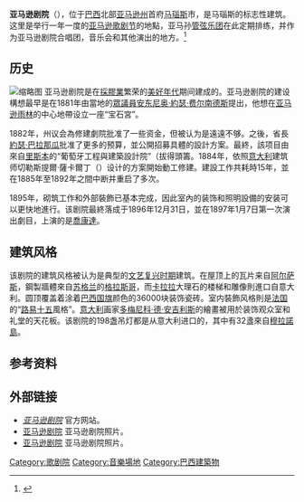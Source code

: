 {{Infobox building
| building_name       = 亚马逊剧院
| native_building_name= Teatro Amazonas
| names        = <!-- 原名 -->
| alternate_names     = <!-- 別名 -->
| image               = Teatro_amazonas.jpg
| image_size          = 270px
| caption             = <!-- 圖片說明 -->
| map_type            = <!--  -->
| altitude            =  {{convert|92|m|ft|0|abbr=on}}
| building_type       = [[歌剧院|歌剧院]]
| architectural_style = [[文艺复兴时期|文艺复兴时期]]
| structural_system   = <!--  -->
| cost                = <!-- 造價 -->
| ren_cost            = <!-- 翻新造價 -->
| location            = [[马瑙斯|马瑙斯]]
| location_country    = [[巴西|巴西]]
| address             = <!-- 地址 -->
| client              = <!-- 託建人 -->
| owner               = <!-- 所有者 -->
| current_tenants     = <!-- 現今租賃者 -->
| landlord            = <!--  -->
| coordinates         = <!--  -->
| start_date          = <!-- 動工日期 -->
| completion_date     = <!-- 竣工日期 -->
| inauguration_date   = 1896年12月31日
| renovation_date     = <!--  -->
| demolition_date     = <!--  -->
| destruction_date    = <!-- 拆除日期 -->
| height              = <!-- 高度 -->
| diameter            = <!-- 直徑 -->
| other_dimensions    = <!-- 其他尺寸 -->
| floor_count         = 3
| floor_area          = <!-- 建築面積 -->
| seating_capacity    = 701
| main_contractor     = <!--  -->
| architect           = Celestial Sacardim
| architecture_firm   = <!--  -->
| structural_engineer = <!--  -->
| services_engineer   = <!--  -->
| civil_engineer      = <!--  -->
| other_designers     = <!--  -->
| quantity_surveyor   = <!--  -->
| awards              = <!-- 獎項 -->
| ren_architect       = <!-- 翻新團隊 -->
| ren_firm            = <!-- 建築翻新商-->
| ren_str_engineer    = <!--  -->
| ren_serv_engineer   = <!--  -->
| ren_civ_engineer    = <!--  -->
| ren_oth_designers   = <!--  -->
| ren_qty_surveyor    = <!--  -->
| ren_awards          = <!-- 翻新獎項 -->
| references          = <!-- 參考 -->
| embedded            = {{designation list|embed=yes|designation1=Brazil}}
}}
{{coord|3|07|49|S|60|01|24|W|region:BR_type:landmark|display=title}}
'''亚马逊剧院'''（{{lang-pt|Teatro Amazonas}}），位于[[巴西|巴西]]北部[[亚马逊州_(巴西)|亚马逊州]]首府[[马瑙斯|马瑙斯]]市，是马瑙斯的标志性建筑。这里是举行一年一度的[[亚马逊歌剧节|亚马逊歌剧节]]的地點，亚马孙[[管弦乐团|管弦乐团]]在此定期排练，并作为亚马逊剧院合唱团，音乐会和其他演出的地方。<ref>{{Cite web |url=http://www.cultura.am.gov.br/programas_02.php?cod=0255 |title=亚马逊剧院 |accessdate=2014-07-08 |archive-date=2014-04-15 |archive-url=https://web.archive.org/web/20140415163854/http://www.cultura.am.gov.br/programas_02.php?cod=0255 |dead-url=no }}</ref>

== 历史 ==
[[File:Teatro_Amazonas_Steps.JPG|缩略图]]
亚马逊剧院是在[[橡膠|採膠業]]繁荣的[[美好年代|美好年代]]期间建成的。亚马逊剧院的建设構想最早是在1881年由當地的[[眾議員|眾議員]][[安东尼奥·約瑟·费尔南德斯|安东尼奥·約瑟·费尔南德斯]]提出，他想在[[亚马逊雨林|亚马逊雨林]]的中心地帶设立一座“宝石宮”。

1882年，州议会為修建劇院批准了一些资金，但被认为是遠遠不够。之後，省長[[約瑟·巴拉那瓜|約瑟·巴拉那瓜]]批准了更多的预算，並公開招募具體的設計方案。最終，該项目由來自[[里斯本|里斯本]]的“葡萄牙工程與建築設計院”（{{lang-pt|Gabinete Português de Engenharia e Arquitecturab}}拔得頭籌。1884年，依照[[意大利|意大利]]建筑师切勒斯提爾·薩卡爾丁（{{lang-it|Celestial Sacardim}}）设计的方案開始動工修建。建設工作共耗時15年，並在1885年至1892年之間中断并重启了多次。

1895年，砌筑工作和外部裝飾已基本完成，因此室內的装饰和照明設備的安装可以更快地進行。该剧院最終落成于1896年12月31日，並在1897年1月7日第一次演出劇目，上演的是[[喬康達|喬康達]]。

== 建筑风格 ==
该剧院的建筑风格被认为是典型的[[文艺复兴时期|文艺复兴时期]]建筑。在屋顶上的瓦片来自[[阿尔萨斯|阿尔萨斯]]，鋼製牆體來自[[苏格兰|苏格兰]]的[[格拉斯哥|格拉斯哥]]，而[[卡拉拉|卡拉拉]]大理石的楼梯和雕像則進口自意大利。圆顶覆盖着涂着[[巴西国旗|巴西国旗]]颜色的36000块装饰瓷砖。室内裝飾风格則是[[法国|法国]]的“[[路易十五|路易十五]]風格”。[[意大利|意大利]]画家[[多梅尼科·德·安吉利斯|多梅尼科·德·安吉利斯]]的繪畫被用於装饰观众室和礼堂的天花板。该剧院的198盏吊灯都是从意大利进口的，其中有32盞來自[[穆拉諾島|穆拉諾島]]。

==参考资料==
<references/>

==外部链接==
*[https://web.archive.org/web/20090406105818/http://www.culturamazonas.am.gov.br/programas_02.php?cod=0255 ''亚马逊剧院''] 官方网站{{pt icon}}。
*[http://jorgevismara.net/ce/2008/1005tabest/ 亚马逊剧院]{{Wayback|url=http://jorgevismara.net/ce/2008/1005tabest/ |date=20160304000936 }} 亚马逊剧院照片。
*[https://web.archive.org/web/20041030014319/http://vagamundos.net/v3.1/gallery/album100?page=1 亚马逊剧院] 亚马逊剧院照片。

[[Category:歌剧院|Category:歌剧院]]
[[Category:音樂場地|Category:音樂場地]]
[[Category:巴西建築物|Category:巴西建築物]]